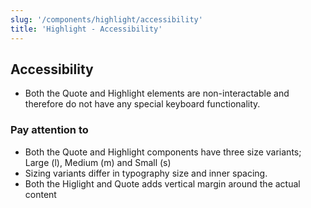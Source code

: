 ```yaml
---
slug: '/components/highlight/accessibility'
title: 'Highlight - Accessibility'
---
```




## Accessibility
- Both the Quote and Highlight elements are non-interactable and therefore do not have any special keyboard functionality.

### Pay attention to
- Both the Quote and Highlight components have three size variants; Large (l), Medium (m) and Small (s)
- Sizing variants differ in typography size and inner spacing.
- Both the Higlight and Quote adds vertical margin around the actual content